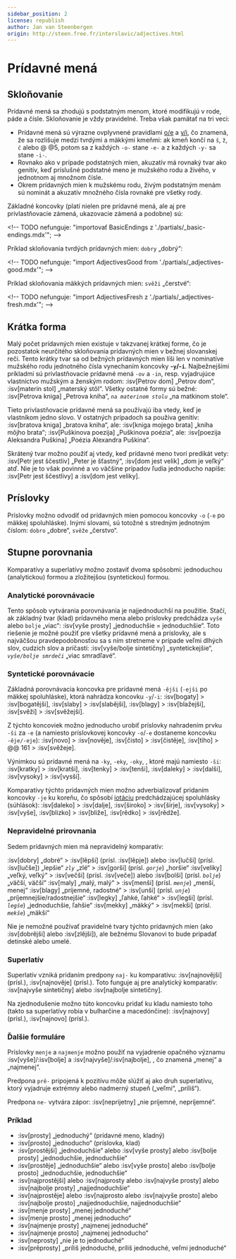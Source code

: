```yaml
---
sidebar_position: 2
license: republish
author: Jan van Steenbergen
origin: http://steen.free.fr/interslavic/adjectives.html
---
```


# Prídavné mená

## Skloňovanie

Prídavné mená sa zhodujú s podstatným menom, ktoré modifikujú v rode, páde a čísle. Skloňovanie je vždy pravidelné. Treba však pamätať na tri veci:

- Prídavné mená sú výrazne ovplyvnené pravidlami [o/e][1] a [y/i][2], čo znamená, že sa rozlišuje medzi tvrdými a mäkkými kmeňmi: ak kmeň končí na `š`, `ž`, `č`  alebo @ @5, potom sa z každých `-o-` stane `-e-` a z každých `-y-` sa stane `-i-`.
- Rovnako ako v prípade podstatných mien, akuzatív má rovnaký tvar ako genitív, keď príslušné podstatné meno je mužského rodu a živého, v jednotnom aj množnom čísle.
- Okrem prídavných mien k mužskému rodu, živým podstatným menám sú nominát a akuzatív množného čísla rovnaké pre všetky rody.

Základné koncovky (platí nielen pre prídavné mená, ale aj pre privlastňovacie zámená, ukazovacie zámená a podobne) sú:

\<!-- TODO nefunguje: "importovať BasicEndings z './partials/\_basic-endings.mdx'"; -->

Príklad skloňovania tvrdých prídavných mien: `dobry` „dobrý“:

\<!-- TODO nefunguje: "import AdjectivesGood from './partials/\_adjectives-good.mdx'"; -->

Príklad skloňovania mäkkých prídavných mien: `svěži` „čerstvé“:

\<!-- TODO nefunguje: "import AdjectivesFresh z './partials/\_adjectives-fresh.mdx'"; -->

## Krátka forma

Malý počet prídavných mien existuje v takzvanej krátkej forme, čo je pozostatok neurčitého skloňovania prídavných mien v bežnej slovanskej reči. Tento krátky tvar sa od bežných prídavných mien líši len v nominatíve mužského rodu jednotného čísla vynechaním koncovky **-`y`/-`i`**. Najbežnejšími príkladmi sú privlastňovacie prídavné mená `-ov` a `-in`, resp. vyjadrujúce vlastníctvo mužským a ženským rodom: :isv[Petrov dom] „Petrov dom“, :isv[materin stol] „materský stôl“. Všetky ostatné formy sú bežné: :isv[Petrova kniga] „Petrova kniha“, _`na materinom stolu`_ „na matkinom stole“.

Tieto privlastňovacie prídavné mená sa používajú iba vtedy, keď je vlastníkom jedno slovo. V ostatných prípadoch sa používa genitív: :isv[bratova kniga] „bratova kniha“, ale: :isv[kniga mojego brata] „kniha môjho brata“; :isv[Puškinova poezija] „Puškinova poézia“, ale: :isv[poezija Aleksandra Puškina] „Poézia Alexandra Puškina“.

Skrátený tvar možno použiť aj vtedy, keď prídavné meno tvorí predikát vety: :isv[Petr jest ščestliv] „Peter je šťastný“, :isv[dom jest velik] „dom je veľký“ atď. Nie je to však povinné a vo väčšine prípadov ľudia jednoducho napíše: :isv[Petr jest ščestlivy] a :isv[dom jest veliky].

## Príslovky

Príslovky možno odvodiť od prídavných mien pomocou koncovky `-o` (`-e` po mäkkej spoluhláske). Inými slovami, sú totožné s stredným jednotným číslom: `dobro` „dobre“, `svěže` „čerstvo“.

## Stupne porovnania

Komparatívy a superlatívy možno zostaviť dvoma spôsobmi: jednoduchou (analytickou) formou a zložitejšou (syntetickou) formou.

### Analytické porovnávacie

Tento spôsob vytvárania porovnávania je najjednoduchší na použitie. Stačí, ak základný tvar (klad) prídavného mena alebo príslovky predchádza `vyše` alebo `bolje` „viac“: :isv[vyše prosty] „jednoduchšie = jednoduchšie“. Toto riešenie je možné použiť pre všetky prídavné mená a príslovky, ale s najväčšou pravdepodobnosťou sa s ním stretneme v prípade veľmi dlhých slov, cudzích slov a príčastí: :isv[vyše/bolje sintetičny] „syntetickejšie“, _`vyše/bolje smrdeči`_ „viac smradľavé“.

### Syntetické porovnávacie

Základná porovnávacia koncovka pre prídavné mená `-ějši` (`-ejši` po mäkkej spoluhláske), ktorá nahrádza koncovku `-y`/`-i`: :isv[bogaty] > :isv[bogatějši], :isv[slaby]  > :isv[slabějši], :isv[blagy]  > :isv[blažejši], :isv[svěži]  > :isv[svěžejši].

Z týchto koncoviek možno jednoducho urobiť príslovky nahradením prvku `-ši` za `-e` (a namiesto príslovkovej koncovky `-o`/`-e` dostaneme koncovku `-ěje/-eje`): :isv[novo] > :isv[nověje], :isv[čisto]  > :isv[čistěje], :isv[tiho]  > @@ 161 > :isv[svěžeje].

Výnimkou sú prídavné mená na `-ky`, `-eky`, `-oky`, , ktoré majú namiesto `-ši`: :isv[kratky] > :isv[kratši], :isv[tenky]  > :isv[tenši], :isv[daleky]  > :isv[dalši], :isv[vysoky]  > :isv[vysši].

Komparatívy týchto prídavných mien možno adverbializovať pridaním koncovky `-je` ku koreňu, čo spôsobí [iotáciu][3] predchádzajúcej spoluhlásky (súhlások): :isv[daleko] > :isv[dalje], :isv[široko]  > :isv[širje], :isv[vysoky]  > :isv[vyše], :isv[blizko]  > :isv[bliže], :isv[rědko]  > :isv[rědže].

### Nepravidelné prirovnania

Sedem prídavných mien má nepravidelný komparatív:

:isv[dobry] „dobré“ > :isv[lěpši] (prísl. :isv[lěpje]) alebo :isv[lučši] (prísl. :isv[lučše]) „lepšie“
_`zly`_ „zlé“ > :isv[gorši] (prísl. _`gorje`_) „horšie“
:isv[veliky] „veľký, veľký“ > :isv[večši] (prísl. :isv[veče]) alebo :isv[bolši] (prísl. _`bolje`_) „väčší, väčší“
:isv[maly] „malý, malý“ > :isv[menši] (prísl. _`menje`_) „menší, menej“
:isv[blagy] „príjemné, radostné“ > :isv[unši] (prísl. _`unje`_) „príjemnejšie/radostnejšie“
:isv[legky] „ľahké, ľahké“ > :isv[legši] (prísl. _`legše`_) „jednoduchšie, ľahšie“
:isv[mekky] „mäkký“ > :isv[mekši] (prísl. _`mekše`_) „mäkší“

Nie je nemožné používať pravidelné tvary týchto prídavných mien (ako :isv[dobrějši] alebo :isv[zlějši]), ale bežnému Slovanovi to bude pripadať detinské alebo umelé.

### Superlatív

Superlatív vzniká pridaním predpony `naj-` ku komparatívu: :isv[najnovějši] (prísl.), :isv[najnověje] (prísl.). Toto funguje aj pre analytický komparatív: :isv[najvyše sintetičny] alebo :isv[najbolje sintetičny].

Na zjednodušenie možno túto koncovku pridať ku kladu namiesto toho (takto sa superlatívy robia v bulharčine a macedónčine): :isv[najnovy] (prísl.), :isv[najnovo] (prísl.).

### Ďalšie formuláre

Príslovky `menje` a `najmenje` možno použiť na vyjadrenie opačného významu :isv[vyše]/:isv[bolje]  a :isv[najvyše]/:isv[najbolje], , čo znamená „menej“ a „najmenej“.

Predpona `prě-` pripojená k pozitívu môže slúžiť aj ako druh superlatívu, ktorý vyjadruje extrémny alebo nadmerný stupeň („veľmi“, „príliš“).

Predpona `ne-` vytvára zápor: :isv[neprijetny] „nie príjemné, nepríjemné“.

### Príklad

- :isv[prosty] „jednoduchý“ (prídavné meno, kladný)
- :isv[prosto] „jednoducho“ (príslovka, klad)
- :isv[prostějši] „jednoduchšie“ alebo :isv[vyše prosty] alebo :isv[bolje prosty] „jednoduchšie, jednoduchšie“
- :isv[prostěje] „jednoduchšie“ alebo :isv[vyše prosto] alebo :isv[bolje prosto] „jednoduchšie, jednoduchšie“
- :isv[najprostějši] alebo :isv\[najprosty alebo :isv[najvyše prosty] alebo :isv[najbolje prosty] „najjednoduchšie“
- :isv[najprostěje] alebo :isv\[najprosto alebo :isv[najvyše prosto] alebo :isv[najbolje prosto] „najjednoduchšie, najjednoduchšie“
- :isv[menje prosty] „menej jednoduché“
- :isv[menje prosto] „menej jednoducho“
- :isv[najmenje prosty] „najmenej jednoduché“
- :isv[najmenje prosto] „najmenej jednoducho“
- :isv[neprosty] „nie je to jednoduché“
- :isv[prěprosty] „príliš jednoduché, príliš jednoduché, veľmi jednoduché“

[1]: ../phonology.mdx#o

[2]: ../phonology.mdx#y

[3]: ../phonology.mdx#iotation

